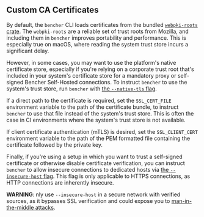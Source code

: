## Custom CA Certificates

By default, the `bencher` CLI loads certificates from the bundled [`webpki-roots` crate][webpki-roots].
The `webpki-roots` are a reliable set of trust roots from Mozilla,
and including them in `bencher` improves portability and performance.
This is especially true on macOS, where reading the system trust store incurs a significant delay.

However, in some cases, you may want to use the platform's native certificate store,
especially if you're relying on a corporate trust root that's included in your system's certificate store
for a mandatory proxy or self-signed Bencher Self-Hosted connections.
To instruct `bencher` to use the system's trust store, run `bencher` with
[the `--native-tls` flag][native tls].

If a direct path to the certificate is required,
set the `SSL_CERT_FILE` environment variable to the path of the certificate bundle,
to instruct `bencher` to use that file instead of the system's trust store.
This is often the case in CI environments where the system's trust store is not available.

If client certificate authentication (mTLS) is desired,
set the `SSL_CLIENT_CERT` environment variable to the path of the PEM formatted file
containing the certificate followed by the private key.

Finally, if you're using a setup in which you want to trust a self-signed certificate
or otherwise disable certificate verification,
you can instruct `bencher` to allow insecure connections to dedicated hosts via
[the `--insecure-host` flag][insecure host].
This flag is only applicable to HTTPS connections, as HTTP connections are inherently insecure.

**WARNING**: nly use `--insecure-host` in a secure network with verified sources,
as it bypasses SSL verification and could expose you to [man-in-the-middle attacks][wikipedia mitm].

[wikipedia mitm]: https://en.wikipedia.org/wiki/Man-in-the-middle_attack

[webpki-roots]: https://github.com/rustls/webpki-roots
[native tls]: /docs/explanation/bencher-run/#--native-tls
[insecure host]: /docs/explanation/bencher-run/#--insecure-host
